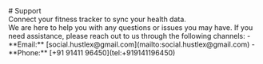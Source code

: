 
<Container>
	# Support
	<div className="flex flex-wrap justify-center gap-4 mt-8">
		<Card title="Fitness Tracker" href="/support/tracker">
			Connect your fitness tracker to sync your health data.
		</Card>
	</div>
	<Card>
		We are here to help you with any questions or issues you may have. If you need assistance, please reach out to
		us through the following channels:
		- **Email:** [social.hustlex@gmail.com](mailto:social.hustlex@gmail.com)
		- **Phone:** [+91 91411 96450](tel:+919141196450)
	</Card>
</Container>
